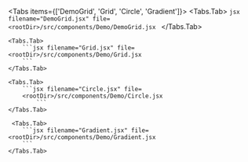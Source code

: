 

<DemoContainer>
    <DemoGrid/>
</DemoContainer>

<Tabs items={['DemoGrid', 'Grid', 'Circle', 'Gradient']}>
    <Tabs.Tab>
        ```jsx filename="DemoGrid.jsx" file=<rootDir>/src/components/Demo/DemoGrid.jsx
        ```
    </Tabs.Tab>

    <Tabs.Tab>
        ```jsx filename="Grid.jsx" file=<rootDir>/src/components/Demo/Grid.jsx
        ```
    </Tabs.Tab>

    <Tabs.Tab>
        ```jsx filename="Circle.jsx" file=
        <rootDir>/src/components/Demo/Circle.jsx
            ```
    </Tabs.Tab>

     <Tabs.Tab>
        ```jsx filename="Gradient.jsx" file=<rootDir>/src/components/Demo/Gradient.jsx
        ```
    </Tabs.Tab>
</Tabs>
